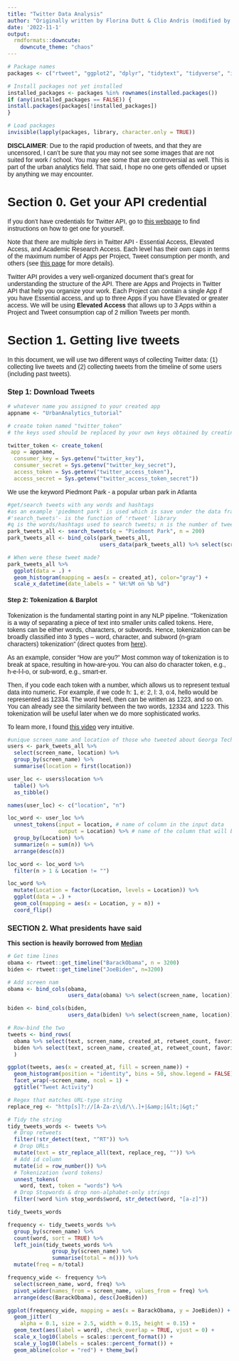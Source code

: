 ```yaml
---
title: "Twitter Data Analysis"
author: "Originally written by Florina Dutt & Clio Andris (modified by Bonwoo Koo)"
date: '2022-11-1'
output:
  rmdformats::downcute:
    downcute_theme: "chaos"
---
```


<style type="text/css">
  body{
  font-family: Arial;
  }
</style>

```r
# Package names
packages <- c("rtweet", "ggplot2", "dplyr", "tidytext", "tidyverse", "igraph", "ggraph", "tidyr", "wordcloud2", "textdata")

# Install packages not yet installed
installed_packages <- packages %in% rownames(installed.packages())
if (any(installed_packages == FALSE)) {
install.packages(packages[!installed_packages])
}

# Load packages
invisible(lapply(packages, library, character.only = TRUE))
```

**DISCLAIMER**: Due to the rapid production of tweets, and that they are uncensored, I can’t be sure that you may not see some images that are not suited for work / school. You may see some that are controversial as well. This is part of the urban analytics field. That said, I hope no one gets offended or upset by anything we may encounter. 

# Section 0. Get your API credential

If you don't have credentials for Twitter API, go to [this webpage]() to find instructions on how to get one for yourself. 

Note that there are multiple *tiers* in Twitter API - Essential Access, Elevated Access, and Academic Research Access. Each level has their own caps in terms of the maximum number of Apps per Project, Tweet consumption per month, and others (see [this page](https://developer.twitter.com/en/docs/projects/overview) for more details). 

Twitter API provides a very well-organized document that's great for understanding the structure of the API. There are Apps and Projects in Twitter API that help you organize your work. Each Project can contain a single App if you have Essential access, and up to three Apps if you have Elevated or greater access. We will be using **Elevated Access** that allows up to 3 Apps within a Project and Tweet consumption cap of 2 million Tweets per month.



# Section 1. Getting live tweets

In this document, we will use two different ways of collecting Twitter data: (1) collecting live tweets and (2) collecting tweets from the timeline of some users (including past tweets). 


### Step 1: Download Tweets 
```r
# whatever name you assigned to your created app
appname <- "UrbanAnalytics_tutorial"

# create token named "twitter_token"
# the keys used should be replaced by your own keys obtained by creating the app  

twitter_token <- create_token(
 app = appname,
  consumer_key = Sys.getenv("twitter_key"), 
  consumer_secret = Sys.getenv("twitter_key_secret"),
  access_token = Sys.getenv("twitter_access_token"),
  access_secret = Sys.getenv("twitter_access_token_secret"))
```

We use the keyword Piedmont Park - a popular urban park in Atlanta 
```r
#get/search tweets with any words and hashtags   
#as an example 'piedmont park' is used which is save under the data frame name - 'park_tweets'
#'search_tweets'- is the function of 'rtweet' library
#q is the words/hashtags used to search tweets; n is the number of tweets to download at a time. Here it is 100.
park_tweets_all <- search_tweets(q = "Piedmont Park", n = 200) 
park_tweets_all <- bind_cols(park_tweets_all, 
                             users_data(park_tweets_all) %>% select(screen_name, location))
```

```r
# When were these tweet made?
park_tweets_all %>% 
  ggplot(data = .) +
  geom_histogram(mapping = aes(x = created_at), color="gray") + 
  scale_x_datetime(date_labels = " %H:%M on %b %d")
```


#### Step 2: Tokenization & Barplot 

Tokenization is the fundamental starting point in any NLP pipeline. "Tokenization is a way of separating a piece of text into smaller units called tokens. Here, tokens can be either words, characters, or subwords. Hence, tokenization can be broadly classified into 3 types – word, character, and subword (n-gram characters) tokenization" (direct quotes from [here](https://www.analyticsvidhya.com/blog/2020/05/what-is-tokenization-nlp/)). 

As an example, consider "How are you?" Most common way of tokenization is to break at space, resulting in how-are-you. You can also do character token, e.g., h-e-l-l-o, or sub-word, e.g., smart-er. 

Then, if you code each token with a number, which allows us to represent textual data into numeric. For example, if we code h: 1, e: 2, l: 3, o:4, hello would be represented as 12334. The word heel, then can be written as 1223, and so on. You can already see the similarity between the two words, 12334 and 1223. This tokenization will be useful later when we do more sophisticated works.

To learn more, I found [this video](https://www.youtube.com/watch?v=fNxaJsNG3-s&t=1s) very intuitive.

```r
#unique screen_name and location of those who tweeted about Georga Tech
users <- park_tweets_all %>% 
  select(screen_name, location) %>% 
  group_by(screen_name) %>% 
  summarise(location = first(location))

user_loc <- users$location %>% 
  table() %>% 
  as_tibble()

names(user_loc) <- c("location", "n")

loc_word <- user_loc %>% 
  unnest_tokens(input = location, # name of column in the input data
                output = Location) %>% # name of the column that will be in the output
  group_by(Location) %>% 
  summarize(n = sum(n)) %>%
  arrange(desc(n))

loc_word <- loc_word %>% 
  filter(n > 1 & Location != "")

loc_word %>% 
  mutate(Location = factor(Location, levels = Location)) %>% 
  ggplot(data = .) + 
  geom_col(mapping = aes(x = Location, y = n)) +
  coord_flip()
```

### SECTION 2. What presidents have said
**This section is heavily borrowed from [Median](https://medium.com/the-artificial-impostor/analyzing-tweets-with-r-92ff2ef990c6)**
```r
# Get time lines
obama <- rtweet::get_timeline("BarackObama", n = 3200)
biden <- rtweet::get_timeline("JoeBiden", n=3200)

# Add screen nam
obama <- bind_cols(obama, 
                   users_data(obama) %>% select(screen_name, location))

biden <- bind_cols(biden, 
                   users_data(biden) %>% select(screen_name, location))

# Row-bind the two
tweets <- bind_rows(
  obama %>% select(text, screen_name, created_at, retweet_count, favorite_count),
  biden %>% select(text, screen_name, created_at, retweet_count, favorite_count)
  )
```

```r
ggplot(tweets, aes(x = created_at, fill = screen_name)) +
  geom_histogram(position = "identity", bins = 50, show.legend = FALSE) +
  facet_wrap(~screen_name, ncol = 1) + 
  ggtitle("Tweet Activity")
```

```r
# Regex that matches URL-type string
replace_reg <- "http[s]?://[A-Za-z\\d/\\.]+|&amp;|&lt;|&gt;"

# Tidy the string
tidy_tweets_words <- tweets %>% 
  # Drop retweets
  filter(!str_detect(text, "^RT")) %>%
  # Drop URLs
  mutate(text = str_replace_all(text, replace_reg, "")) %>%
  # Add id column
  mutate(id = row_number()) %>%
  # Tokenization (word tokens)
  unnest_tokens(
    word, text, token = "words") %>%
  # Drop Stopwords & drop non-alphabet-only strings
  filter(!word %in% stop_words$word, str_detect(word, "[a-z]"))

tidy_tweets_words
```

```r
frequency <- tidy_tweets_words %>% 
  group_by(screen_name) %>% 
  count(word, sort = TRUE) %>% 
  left_join(tidy_tweets_words %>% 
              group_by(screen_name) %>% 
              summarise(total = n())) %>%
  mutate(freq = n/total)

frequency_wide <- frequency %>% 
  select(screen_name, word, freq) %>% 
  pivot_wider(names_from = screen_name, values_from = freq) %>%
  arrange(desc(BarackObama), desc(JoeBiden))

ggplot(frequency_wide, mapping = aes(x = BarackObama, y = JoeBiden)) +
  geom_jitter(
    alpha = 0.1, size = 2.5, width = 0.15, height = 0.15) +
  geom_text(aes(label = word), check_overlap = TRUE, vjust = 0) +    
  scale_x_log10(labels = scales::percent_format()) +
  scale_y_log10(labels = scales::percent_format()) +
  geom_abline(color = "red") + theme_bw()
```

<!-- ### SECTION 2: YOUR OWN KEYWORD -->

<!-- #### Part 1: Retrieve Tweets  -->
<!-- ```{r} -->
<!-- my_twts <- search_tweets(q = "##Netflix", n = 200, -->
<!--                                 lang = "en", -->
<!--                                 include_rts = FALSE) -->

<!-- #save the tweets downloaded using rtweet as a csv  -->
<!-- #write_as_csv(my_twts, "my_twts.csv", prepend_ids = TRUE, na = "", fileEncoding = "UTF-8")  -->

<!-- head(my_twts$text,3) -->
<!-- ``` -->

<!-- ```{r} -->
<!-- my_twts$cleanedTxt <- gsub("http.*","",  my_twts$text) -->
<!-- my_twts$cleanedTxt <- gsub("https.*","", my_twts$cleanedTxt) -->
<!-- my_twts$cleanedTxt <- gsub("&amp*","", my_twts$cleanedTxt) -->
<!-- head(my_twts$cleanedTxt, 3) -->
<!-- ``` -->

<!-- #### Part 2: Tokenization -->
<!-- ```{r} -->
<!-- # We first remove punctuation, convert to lowercase, add id for each tweet! -->
<!-- my_twts_clean <- my_twts %>% -->
<!--   dplyr::select(cleanedTxt) %>% -->
<!--   unnest_tokens(output = word, input = cleanedTxt) -->

<!-- #Then we will check the number of rows after tokenization -->
<!-- nrow(my_twts_clean) -->
<!-- View(my_twts_clean) -->
<!-- ``` -->


<!-- ```{r} -->
<!-- # plot the top 15 words and sort them in order of their counts  -->
<!-- my_twts_clean %>% -->
<!--   count(word, sort = TRUE) %>%  -->
<!--   top_n(15) %>% -->
<!--   mutate(word = reorder(word, n)) %>% -->
<!--   ggplot(aes(x = word, y = n)) + -->
<!--   geom_col() + -->
<!--   xlab(NULL) + -->
<!--   coord_flip() + -->
<!--       labs(x = "words", -->
<!--       y = "counts", -->
<!--       title = "Figure 2: Unique wordcounts found in tweets, with no stop words") -->

<!-- #-- Do you observe any problem? -->
<!-- ``` -->

<!-- #### Part 3: Stop Words  -->
<!-- ```{r} -->
<!-- # load list of stop words - from the tidytext package -->
<!-- data("stop_words") -->
<!-- # view first 6 words -->
<!-- #head(stop_words) -->
<!-- #View(stop_words) -->
<!-- ``` -->

<!-- The *anti_join function* is part of the tidytext package. It removes stop words from the tweet text and saved as cleaned tweet words.  -->
<!-- ```{r} -->
<!-- # remove stop words from your list of words -->
<!-- cleanTokens <- my_twts_clean %>% anti_join(stop_words) -->

<!-- # Check the number of rows after removal of the stop words. There should be fewer words now -->
<!-- nrow(cleanTokens) -->

<!-- # plot the top 10 words -- notice any issues? -->
<!-- cleanTokens %>% -->
<!--   count(word, sort = TRUE) %>% -->
<!--   top_n(15) %>% -->
<!--   mutate(word = reorder(word, n)) %>% -->
<!--   ggplot(aes(x = word, y = n)) + -->
<!--   geom_col() + -->
<!--   xlab(NULL) + -->
<!--   coord_flip() + -->
<!--   labs(y = "count", -->
<!--        x = "words", -->
<!--        title = "Figure 3: Unique wordcounts found in tweets after applying stop words", -->
<!--        subtitle = "Stop words removed from the list") -->
<!-- ``` -->

<!-- #### Part 4: Wordclouds -->
<!-- ```{r} -->
<!-- ###You may need these -->
<!-- #library(wordcloud)  -->
<!-- library(RColorBrewer) -->
<!-- pal <- brewer.pal(8,"Dark2") -->

<!-- #Get some frequency counts for each word -->
<!-- freq_df1 <- cleanTokens %>% -->
<!--   count(word, sort = TRUE) %>% -->
<!--   top_n(100) %>% -->
<!--   mutate(word = reorder(word, n)) -->

<!-- wordcloud2(data = freq_df1, minRotation = 0, maxRotation = 0, ellipticity = 0.8) -->
<!-- ``` -->

<!-- ```{r} -->
<!-- ###FURTHER CLEANING BASED ON YOUR EXPERTISE! YOUR CODE HERE -->
<!-- my_stopwords <- data.frame(c(stop_words$word, 'netflix', '&amp', '1', '2', '3', '4', '5', '6', '7', '8', '9', '0', -->
<!--                              '10', '11', '12', '13', '14', '15', '16', '17', '19', '27', '37', '110', '99', '50', '30', '200')) -->

<!-- colnames(my_stopwords) <- "word" -->

<!-- cleanTokens2 <- my_twts_clean %>% -->
<!--   anti_join(my_stopwords) -->

<!-- ####Rerun the freq counts -->
<!-- freq_df2 <- cleanTokens2 %>% -->
<!--   count(word, sort = TRUE) %>% -->
<!--   top_n(100) %>% -->
<!--   mutate(word = reorder(word, n)) -->

<!-- wordcloud2(data = freq_df2, minRotation = 0, maxRotation = 0, ellipticity = 0.8) -->
<!-- ``` -->

<!-- #### Part 5: N-grams  -->

<!-- N-grams You may what to see words that appear together in the tweets. N-gram is the sequence of n-words appearing together. For example *'basketball coach'*, *'dinner time'* are two words occurring together they are called i-grams. Similarly, *'the three musketeers'* is a tri-gram, and *'she was very hungry'* is a 4-gram respectively. We will learn how to extract ngrams form the the Tweet text and that will give further insights in to the tweet corpus. For advanced text analysis and machine learning based labeling, specific tokens, and n-grams can be used for feature engineering of the tweet.  -->

<!-- N-grams are used to analyze words in context. When we say (1) "We need to check the details." and (2) "Can we pay it with a check?", the word check are used as a verb and as a noun. We know what 'check' means in a sentence based on other words in the sentence, particularly words that are before and after the word 'check.' For example, if the word 'check' is used after 'to', we can infer that it is used as a verb. You can test bi-grams (2 words), tri-grams (3 words), and so on.  -->

<!-- ```{r} -->
<!-- library(widyr) -->
<!-- #get ngrams. You may try playing around with the value of n, n=3 , n=4  -->
<!-- my_twts_ngram <- my_twts %>% -->
<!--   dplyr::select(cleanedTxt) %>% -->
<!--   unnest_tokens(output = paired_words,  -->
<!--                 input = cleanedTxt,  -->
<!--                 token = "ngrams",  -->
<!--                 n = 2) -->

<!-- #show ngrams with sorted values -->
<!-- my_twts_ngram %>% -->
<!--   count(paired_words, sort = TRUE) -->
<!-- ``` -->


<!-- Here we see the ngrams are using stop words such as * a, to, etc.* Next we will try to obtain ngrams occurring without stop words. We will use the *separate* function of the *tidyr* library to obtain the paired words in two columns i.e. *word 1* and *word 2*. Subsequently we filter out columns containing stop words using the *filter fucntion* -->
<!-- ```{r} -->
<!-- library(tidyr) -->
<!-- #separate the paired words into two columns  -->
<!-- my_twts_ngram <- my_twts_ngram %>% -->
<!--   separate(paired_words, c("word1", "word2"), sep = " ") -->

<!-- # filter rows where there are stop words under word 1 column and word 2 column  -->
<!-- my_twts_filtered <- my_twts_ngram %>% -->
<!--   filter(!word1 %in% my_stopwords$word) %>% -->
<!--   filter(!word2 %in% my_stopwords$word) -->

<!-- # Filter out words that are not encoded in ASCII -->
<!-- # To see what's ASCCII, google 'ASCII table' -->
<!-- my_twts_filtered <- my_twts_filtered[stringi::stri_enc_isascii(my_twts_filtered$word1) & -->
<!--                                        stringi::stri_enc_isascii(my_twts_filtered$word2),] -->

<!-- # Sort the new bi-gram (n=2) counts: -->
<!-- my_words_counts <- my_twts_filtered %>% -->
<!--   count(word1, word2) %>%  -->
<!--   arrange(desc(n)) -->

<!-- head(my_words_counts) -->

<!-- # words occurring in pair after filtering out the stop words -->
<!-- head(my_twts_filtered) -->
<!-- ``` -->
<!-- By using the igraph and ggraph library we are trying to visualize the words occuring in pairs. (Note the edges can't be drawn at this time) -->

<!-- ```{r} -->
<!-- # plot word network -->
<!-- my_words_counts %>% -->
<!--   filter(n >= 2) %>% -->
<!--   graph_from_data_frame() %>% -->
<!--   ggraph(layout = "fr") + -->
<!--   geom_edge_link(aes(edge_alpha = .6, edge_width = n)) + -->
<!--   geom_node_point(color = "darkslategray4", size = 3) + -->
<!--   geom_node_text(aes(label = name), vjust = 1.8, size = 4) + -->
<!--   labs(title = "Figure 5: Word Network: Tweets using my hashtag", -->
<!--        subtitle = "Text mining twitter data", -->
<!--        x = "", y = "") -->
<!-- ``` -->

<!-- End -->


